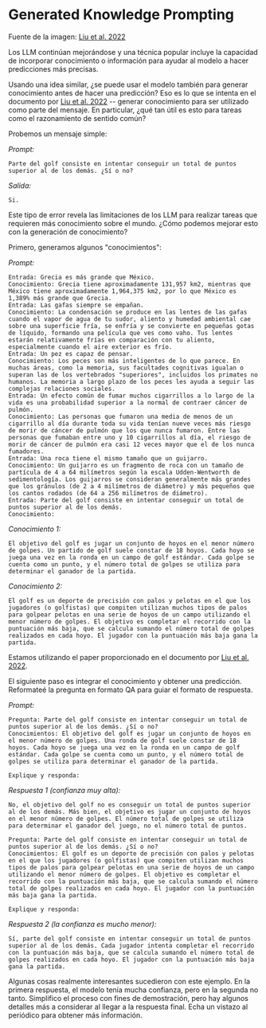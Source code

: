 # Generated Knowledge Prompting


<Screenshot src={GENKNOW} alt="GENKNOW" />

Fuente de la imagen: [Liu et al. 2022](https://arxiv.org/pdf/2110.08387.pdf)

Los LLM continúan mejorándose y una técnica popular incluye la capacidad de incorporar conocimiento o información para ayudar al modelo a hacer predicciones más precisas.

Usando una idea similar, ¿se puede usar el modelo también para generar conocimiento antes de hacer una predicción? Eso es lo que se intenta en el documento por [Liu et al. 2022](https://arxiv.org/pdf/2110.08387.pdf) -- generar conocimiento para ser utilizado como parte del mensaje. En particular, ¿qué tan útil es esto para tareas como el razonamiento de sentido común?

Probemos un mensaje simple:

*Prompt:*
```
Parte del golf consiste en intentar conseguir un total de puntos superior al de los demás. ¿Sí o no?
```

*Salida:*
```
Si.
```

Este tipo de error revela las limitaciones de los LLM para realizar tareas que requieren más conocimiento sobre el mundo. ¿Cómo podemos mejorar esto con la generación de conocimiento?

Primero, generamos algunos "conocimientos":

*Prompt:*
```
Entrada: Grecia es más grande que México.
Conocimiento: Grecia tiene aproximadamente 131,957 km2, mientras que México tiene aproximadamente 1,964,375 km2, por lo que México es 1,389% más grande que Grecia.
Entrada: Las gafas siempre se empañan.
Conocimiento: La condensación se produce en las lentes de las gafas cuando el vapor de agua de tu sudor, aliento y humedad ambiental cae sobre una superficie fría, se enfría y se convierte en pequeñas gotas de líquido, formando una película que ves como vaho. Tus lentes estarán relativamente frías en comparación con tu aliento, especialmente cuando el aire exterior es frío.
Entrada: Un pez es capaz de pensar.
Conocimiento: Los peces son más inteligentes de lo que parece. En muchas áreas, como la memoria, sus facultades cognitivas igualan o superan las de los vertebrados "superiores", incluidos los primates no humanos. La memoria a largo plazo de los peces les ayuda a seguir las complejas relaciones sociales.
Entrada: Un efecto común de fumar muchos cigarrillos a lo largo de la vida es una probabilidad superior a la normal de contraer cáncer de pulmón.
Conocimiento: Las personas que fumaron una media de menos de un cigarrillo al día durante toda su vida tenían nueve veces más riesgo de morir de cáncer de pulmón que los que nunca fumaron. Entre las personas que fumaban entre uno y 10 cigarrillos al día, el riesgo de morir de cáncer de pulmón era casi 12 veces mayor que el de los nunca fumadores.
Entrada: Una roca tiene el mismo tamaño que un guijarro.
Conocimiento: Un guijarro es un fragmento de roca con un tamaño de partícula de 4 a 64 milímetros según la escala Udden-Wentworth de sedimentología. Los guijarros se consideran generalmente más grandes que los gránulos (de 2 a 4 milímetros de diámetro) y más pequeños que los cantos rodados (de 64 a 256 milímetros de diámetro).
Entrada: Parte del golf consiste en intentar conseguir un total de puntos superior al de los demás.
Conocimiento:
```

*Conocimiento 1:*
```
El objetivo del golf es jugar un conjunto de hoyos en el menor número de golpes. Un partido de golf suele constar de 18 hoyos. Cada hoyo se juega una vez en la ronda en un campo de golf estándar. Cada golpe se cuenta como un punto, y el número total de golpes se utiliza para determinar el ganador de la partida.
```

*Conocimiento 2:*
```
El golf es un deporte de precisión con palos y pelotas en el que los jugadores (o golfistas) que compiten utilizan muchos tipos de palos para golpear pelotas en una serie de hoyos de un campo utilizando el menor número de golpes. El objetivo es completar el recorrido con la puntuación más baja, que se calcula sumando el número total de golpes realizados en cada hoyo. El jugador con la puntuación más baja gana la partida.
```

Estamos utilizando el paper proporcionado en el documento por [Liu et al. 2022](https://arxiv.org/pdf/2110.08387.pdf).

El siguiente paso es integrar el conocimiento y obtener una predicción. Reformateé la pregunta en formato QA para guiar el formato de respuesta.

*Prompt:*
```
Pregunta: Parte del golf consiste en intentar conseguir un total de puntos superior al de los demás. ¿Sí o no?
Conocimientos: El objetivo del golf es jugar un conjunto de hoyos en el menor número de golpes. Una ronda de golf suele constar de 18 hoyos. Cada hoyo se juega una vez en la ronda en un campo de golf estándar. Cada golpe se cuenta como un punto, y el número total de golpes se utiliza para determinar el ganador de la partida.

Explique y responda:
```

*Respuesta 1 (confianza muy alta):*
```
No, el objetivo del golf no es conseguir un total de puntos superior al de los demás. Más bien, el objetivo es jugar un conjunto de hoyos en el menor número de golpes. El número total de golpes se utiliza para determinar el ganador del juego, no el número total de puntos.
```

```
Pregunta: Parte del golf consiste en intentar conseguir un total de puntos superior al de los demás. ¿Sí o no?
Conocimientos: El golf es un deporte de precisión con palos y pelotas en el que los jugadores (o golfistas) que compiten utilizan muchos tipos de palos para golpear pelotas en una serie de hoyos de un campo utilizando el menor número de golpes. El objetivo es completar el recorrido con la puntuación más baja, que se calcula sumando el número total de golpes realizados en cada hoyo. El jugador con la puntuación más baja gana la partida.

Explique y responda:
```

*Respuesta 2 (la confianza es mucho menor):*
```
Sí, parte del golf consiste en intentar conseguir un total de puntos superior al de los demás. Cada jugador intenta completar el recorrido con la puntuación más baja, que se calcula sumando el número total de golpes realizados en cada hoyo. El jugador con la puntuación más baja gana la partida.
```

Algunas cosas realmente interesantes sucedieron con este ejemplo. En la primera respuesta, el modelo tenía mucha confianza, pero en la segunda no tanto. Simplifico el proceso con fines de demostración, pero hay algunos detalles más a considerar al llegar a la respuesta final. Echa un vistazo al periódico para obtener más información.